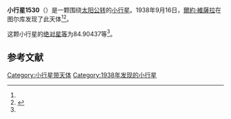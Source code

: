 {{Infobox planet
| bgcolour = #FFFFC0
| name = 1530 Rantaseppa
| symbol = 
| image = 
| caption = 
| discovery = yes
| discovery_ref = 
| discoverer = [[爾約·維薩拉|爾約·維薩拉]]
| discovery_site = [[图尔库|图尔库]] 
| discovered = 1938年9月16日
| designations = yes
| mp_name = 
| named_after = 
| alt_names = 
| mp_category = [[主带小行星|主带小行星]]
| orbit_ref = <ref name="a">[http://ssd.jpl.nasa.gov/sbdb.cgi?sstr=1530 1530 Rantaseppa] {{Wayback|url=http://ssd.jpl.nasa.gov/sbdb.cgi?sstr=1530 |date=20201119082553 }}，小行星數據庫瀏覽器（JPL Small-Body Database Browser）－[[美国国家航空航天局|美国国家航空航天局]]喷气推进实验室</ref>
| epoch = 2456400.5 (2013年4月18日更新)
| aphelion = {{convert|2.6958890|AU|km|3|abbr=on|lk=out}}
| perihelion = {{convert|1.8019018|AU|km|3|abbr=on}}
| semimajor = {{convert|2.2488954|AU|km|3|abbr=on}}
| eccentricity = 0.1987614
| period = 1231.834378 [[日|日]]<br />3.37[[儒略年|儒略年]]
| avg_speed = 
| inclination = 4.41836
| asc_node = 285.89837
| mean_anomaly = 
| arg_peri = 84.90437
| satellites = 
| physical_characteristics = yes
| dimensions = 
| mass = 
| density = 
| surface_grav = 
| escape_velocity = 
| sidereal_day = 
| axial_tilt = 
| pole_ecliptic_lat = 
| pole_ecliptic_lon = 
| albedo = 
| temperatures= 
| temp_name1 = 
| mean_temp_1 = 
| max_temp_1 = 
| temp_name2 = 
| max_temp_2 = 
| spectral_type = 
| abs_magnitude = 84.90437
}}

'''小行星1530'''（{{lang-en|1530 Rantaseppa}}）是一颗围绕[[太阳|太阳]][[公转|公转]]的[[小行星|小行星]]。1938年9月16日，[[爾約·維薩拉|爾約·維薩拉]]在图尔库发现了此天体<ref name="a" /><ref>{{cite news|title=小行星列表|url=http://cfa-www.harvard.edu/iau/lists/NumberedMPs.txt|accessdate=2013-07-08|newspaper=哈佛大学|archive-date=2008-05-17|archive-url=https://web.archive.org/web/20080517010638/http://cfa-www.harvard.edu/iau/lists/NumberedMPs.txt|dead-url=no}}</ref>。

这颗小行星的[[绝对星等|绝对星等]]为84.90437等<ref name="a" />。

==参考文献==
{{reflist}}
{{Minor Planet Number|[[小行星1529|小行星1529]]|[[小行星1531|小行星1531]]}}

{{小天体}}

[[Category:小行星带天体|Category:小行星带天体]]
[[Category:1938年发现的小行星|Category:1938年发现的小行星]]

{{asteroid-stub}}